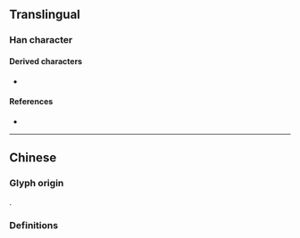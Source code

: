 {{character info}}
==Translingual==

===Han character===
{{Han char|rn=18|rad=刀|as=06|sn=8|four=|canj=KTLN|ids=⿰夹刂}}

====Derived characters====
* {{l|mul|[[𧌥]]}}

====References====
* {{Han ref|kx=0139.251|hdz=10333.041|uh=523E|ud=21054}}

----

==Chinese==

===Glyph origin===
{{Han simp|㓨|f=夾|t=夹}}.

===Definitions===
{{zh-see|㓨}}